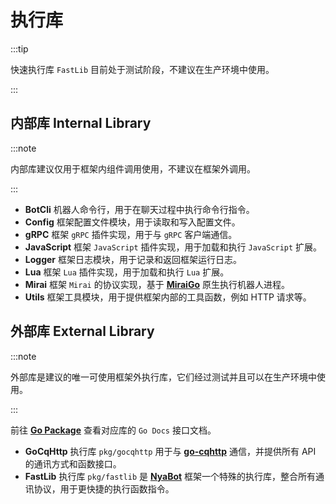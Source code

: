 # 执行库

:::tip

快速执行库 `FastLib` 目前处于测试阶段，不建议在生产环境中使用。

:::

## 内部库 Internal Library

:::note

内部库建议仅用于框架内组件调用使用，不建议在框架外调用。

:::

- **BotCli** 机器人命令行，用于在聊天过程中执行命令行指令。
- **Config** 框架配置文件模块，用于读取和写入配置文件。
- **gRPC** 框架 `gRPC` 插件实现，用于与 `gRPC` 客户端通信。
- **JavaScript** 框架 `JavaScript` 插件实现，用于加载和执行 `JavaScript` 扩展。
- **Logger** 框架日志模块，用于记录和返回框架运行日志。
- **Lua** 框架 `Lua` 插件实现，用于加载和执行 `Lua` 扩展。
- **Mirai** 框架 `Mirai` 的协议实现，基于 **[MiraiGo](https://github.com/Mrs4s/MiraiGo)** 原生执行机器人进程。
- **Utils** 框架工具模块，用于提供框架内部的工具函数，例如 HTTP 请求等。

## 外部库 External Library

:::note

外部库是建议的唯一可使用框架外执行库，它们经过测试并且可以在生产环境中使用。

:::

前往 **[Go Package](https://pkg.go.dev/github.com/Elyart-Network/NyaBot)** 查看对应库的 `Go Docs` 接口文档。

- **GoCqHttp** 执行库 `pkg/gocqhttp` 用于与 **[go-cqhttp](github.com/Mrs4s/go-cqhttp)** 通信，并提供所有 API 的通讯方式和函数接口。
- **FastLib** 执行库 `pkg/fastlib` 是 **[NyaBot](github.com/Elyart-Network/NyaBot)** 框架一个特殊的执行库，整合所有通讯协议，用于更快捷的执行函数指令。